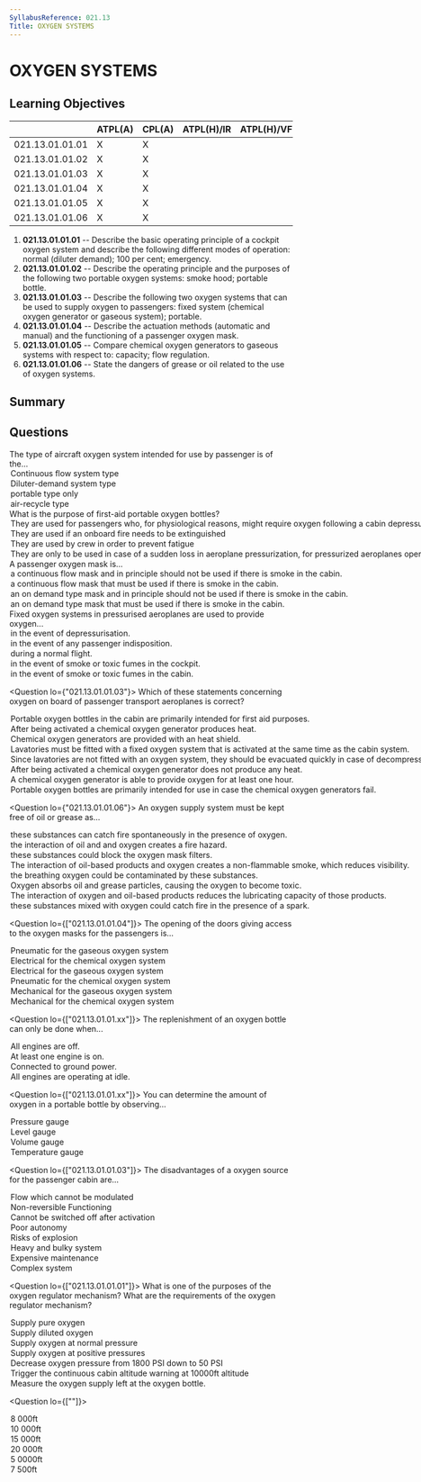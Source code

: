 ```yaml
---
SyllabusReference: 021.13
Title: OXYGEN SYSTEMS
---
```


# OXYGEN SYSTEMS

## Learning Objectives

|                 | ATPL(A) | CPL(A) | ATPL(H)/IR | ATPL(H)/VFR | CPL(H) | IR  | CBIR(A) |
| --------------- | ------- | ------ | ---------- | ----------- | ------ | --- | ------- |
| 021.13.01.01.01 | X       | X      |            |             |        |     |         |
| 021.13.01.01.02 | X       | X      |            |             |        |     |         |
| 021.13.01.01.03 | X       | X      |            |             |        |     |         |
| 021.13.01.01.04 | X       | X      |            |             |        |     |         |
| 021.13.01.01.05 | X       | X      |            |             |        |     |         |
| 021.13.01.01.06 | X       | X      |            |             |        |     |         |

1. **021.13.01.01.01** -- Describe the basic operating principle of a cockpit
   oxygen system and describe the following different modes of operation: normal
   (diluter demand); 100 per cent; emergency.
2. **021.13.01.01.02** -- Describe the operating principle and the purposes of
   the following two portable oxygen systems: smoke hood; portable bottle.
3. **021.13.01.01.03** -- Describe the following two oxygen systems that can be
   used to supply oxygen to passengers: fixed system (chemical oxygen generator
   or gaseous system); portable.
4. **021.13.01.01.04** -- Describe the actuation methods (automatic and manual)
   and the functioning of a passenger oxygen mask.
5. **021.13.01.01.05** -- Compare chemical oxygen generators to gaseous systems
   with respect to: capacity; flow regulation.
6. **021.13.01.01.06** -- State the dangers of grease or oil related to the use
   of oxygen systems.

## Summary

## Questions

<Question lo="021.13.01.01.04">
  <Text variant="oneCorrect">
    The type of aircraft oxygen system intended for use by <Subject /> passenger
    is of the...
  </Text>
  <Option subject={[["passengers"]]}>Continuous flow system type</Option>
  <Option subject={[["flight crew"]]}>Diluter-demand system type</Option>
  <Option>portable type only</Option>
  <Option>air-recycle type</Option>
</Question>

<Question lo="021.13.01.01.03">
  <Text variant="oneCorrect">
    What is the purpose of first-aid portable oxygen bottles?
  </Text>
  <Option alwaysCorrect>
    They are used for passengers who, for physiological reasons, might require
    oxygen following a cabin depressurization.
  </Option>
  <Option>They are used if an onboard fire needs to be extinguished</Option>
  <Option>They are used by crew in order to prevent fatigue</Option>
  <Option>
    They are only to be used in case of a sudden loss in aeroplane
    pressurization, for pressurized aeroplanes operated at pressure altitudes of
    10000 ft and above
  </Option>
</Question>

<Question lo="021.13.01.01.03">
  <Text variant="oneCorrect">A passenger oxygen mask is...</Text>
  <Option
    alwaysCorrect
    why="a mixture of pure oxygen together with cabin air will be supplied, therefore it should not be used if there is smoke on the cabin."
  >
    a continuous flow mask and in principle should not be used if there is smoke
    in the cabin.
  </Option>
  <Option>
    a continuous flow mask that must be used if there is smoke in the cabin.
  </Option>
  <Option>
    an on demand type mask and in principle should not be used if there is smoke
    in the cabin.
  </Option>
  <Option>
    an on demand type mask that must be used if there is smoke in the cabin.
  </Option>
</Question>

<Question lo="021.13.01.01.03">
  <Text variant="multipleCorrect" select={6}>
    Fixed oxygen systems in pressurised aeroplanes are used to provide oxygen...
  </Text>
  <Option alwaysCorrect>in the event of depressurisation.</Option>
  <Option>in the event of any passenger indisposition.</Option>
  <Option>during a normal flight.</Option>
  <Option
    alwaysCorrect
    why="the cockpit oxygen system does not mix with cabin air, therefore it is suitable for use in case of smoke."
  >
    in the event of smoke or toxic fumes in the cockpit.
  </Option>
  <Option why="fixed oxygen systems in the cabin mix pure oxygen with cabin air, and are therefore inadequate in case of cabin smoke.">
    in the event of smoke or toxic fumes in the cabin.
  </Option>
</Question>

<Question lo={"021.13.01.01.03"}>
  <Text variant="oneCorrect">
    Which of these statements concerning oxygen on board of passenger transport
    aeroplanes is correct?
  </Text>
  <Option alwaysCorrect>
    Portable oxygen bottles in the cabin are primarily intended for first aid
    purposes.
  </Option>
  <Option alwaysCorrect>
    After being activated a chemical oxygen generator produces heat.
  </Option>
  <Option alwaysCorrect>
    Chemical oxygen generators are provided with an heat shield.
  </Option>
  <Option alwaysCorrect>
    Lavatories must be fitted with a fixed oxygen system that is activated at
    the same time as the cabin system.
  </Option>
  <Option why="lavatories must be equipped with an oxygen system as any other cabin location">
    Since lavatories are not fitted with an oxygen system, they should be
    evacuated quickly in case of decompression.
  </Option>
  <Option why="chemical generators heat up when activated">
    After being activated a chemical oxygen generator does not produce any heat.
  </Option>
  <Option why="chemical generators typically have a lifespan of less than 15 mins as they are intended to supply oxygen only during enough time to allow the aircraft to descend below 10.000ft">
    A chemical oxygen generator is able to provide oxygen for at least one hour.
  </Option>
  <Option why="their primary use is for first aid purposes.">
    Portable oxygen bottles are primarily intended for use in case the chemical
    oxygen generators fail.
  </Option>
</Question>

<Question lo={"021.13.01.01.06"}>
  <Text variant="oneCorrect">
    An oxygen supply system must be kept free of oil or grease as...
  </Text>
  <Option
    alwaysCorrect
    why="Spontaneous in this case means 'without the need of a spark'"
  >
    these substances can catch fire spontaneously in the presence of oxygen.
  </Option>
  <Option alwaysCorrect>
    the interaction of oil and and oxygen creates a fire hazard.
  </Option>
  <Option>these substances could block the oxygen mask filters.</Option>
  <Option>
    The interaction of oil-based products and oxygen creates a non-flammable
    smoke, which reduces visibility.
  </Option>
  <Option>
    the breathing oxygen could be contaminated by these substances.
  </Option>
  <Option>
    Oxygen absorbs oil and grease particles, causing the oxygen to become toxic.
  </Option>
  <Option why="Although correct, maintaining good oil lubrication properties is not even close to a priority in an oxygen system.">
    The interaction of oxygen and oil-based products reduces the lubricating
    capacity of those products.
  </Option>
  <Option why="no spark is necessary. 100% oxygen is usually enough to ignite most combustible mixtures">
    these substances mixed with oxygen could catch fire in the presence of a
    spark.
  </Option>
</Question>

<Question lo={["021.13.01.01.04"]}>
  <Text variant="multipleCorrect" select={4}>
    The opening of the doors giving access to the oxygen masks for the
    passengers is...
  </Text>
  <Option subject={[[]]} key={1}>
    Pneumatic for the gaseous oxygen system
  </Option>
  <Option subject={[[]]} key={2}>
    Electrical for the chemical oxygen system
  </Option>
  <Option key={1}>Electrical for the gaseous oxygen system</Option>
  <Option key={2}>Pneumatic for the chemical oxygen system</Option>
  <Option key={1}>Mechanical for the gaseous oxygen system</Option>
  <Option key={2}>Mechanical for the chemical oxygen system</Option>
</Question>

<Question lo={["021.13.01.01.xx"]}>
  <Text variant="oneCorrect">
    The replenishment of an oxygen bottle can only be done when...
  </Text>
  <Option
    alwaysCorrect
    why="To prevent accidental combustion of an oxygen rich environment, this dangerous operation must be done with engines off."
  >
    All engines are off.
  </Option>
  <Option>At least one engine is on.</Option>
  <Option>Connected to ground power.</Option>
  <Option>All engines are operating at idle.</Option>
</Question>

<Question lo={["021.13.01.01.xx"]}>
  <Text variant="oneCorrect">
    You can determine the amount of oxygen in a portable bottle by observing...
  </Text>
  <Option subject={[[]]}>Pressure gauge</Option>
  <Option>Level gauge</Option>
  <Option>Volume gauge</Option>
  <Option>Temperature gauge</Option>
</Question>

<Question lo={["021.13.01.01.03"]}>
  <Text variant="multipleCorrect" select={5}>
    The disadvantages of a <Subject /> oxygen source for the passenger cabin
    are...
  </Text>
  <Option subject={[["chemical"]]}>Flow which cannot be modulated</Option>
  <Option subject={[["chemical"]]} key={1}>
    Non-reversible Functioning
  </Option>
  <Option subject={[["chemical"]]} key={1}>
    Cannot be switched off after activation
  </Option>
  <Option subject={[["chemical"]]}>Poor autonomy</Option>
  <Option why={["gaseous"]}>Risks of explosion</Option>
  <Option why={["gaseous"]}>Heavy and bulky system</Option>
  <Option why={["gaseous"]}>Expensive maintenance</Option>
  <Option why={["gaseous"]}>Complex system</Option>
</Question>

<Question lo={["021.13.01.01.01"]}>
  <Text variant="oneCorrect">
    What is one of the purposes of the oxygen regulator mechanism?
  </Text>
  <Text variant="multipleCorrect" select={5}>
    What are the requirements of the oxygen regulator mechanism?
  </Text>
  <Option subject={[[]]}>Supply pure oxygen</Option>
  <Option subject={[[]]}>Supply diluted oxygen</Option>
  <Option subject={[[]]}>Supply oxygen at normal pressure</Option>
  <Option subject={[[]]}>Supply oxygen at positive pressures</Option>
  <Option why="The regulator pressure intake is around 300 PSI. The Pressure must be dropped from around 1800 PSI, down to 300 PSI before entering the regulator">
    Decrease oxygen pressure from 1800 PSI down to 50 PSI
  </Option>
  <Option why="The regulator is just a mechanical device, and does not trigger any warnings">
    Trigger the continuous cabin altitude warning at 10000ft altitude
  </Option>
  <Option why="This is measure with a pressure measurement device.">
    Measure the oxygen supply left at the oxygen bottle.
  </Option>
</Question>

<Question lo={[""]}>
  <Text variant="oneCorrect">
    <Subject />
  </Text>
  <Option subject={[["An Alert"]]}>8 000ft</Option>
  <Option subject={[["Warning sounds"]]}>10 000ft</Option>
  <Option subject={[["Oxygen Mask drops"]]}>15 000ft</Option>
  <Option>20 000ft</Option>
  <Option>5 0000ft</Option>
  <Option>7 500ft</Option>
</Question>
